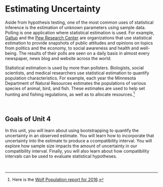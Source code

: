 # Estimating Uncertainty {-}

<!-- > Far better an approximate answer to the right question &hellip; than an exact answer to the wrong question.^[Tukey, J. (1962). The future of data analysis. *Annals of Mathematical Statistics 33*(1), 1&ndash;67.] -->


Aside from hypothesis testing, one of the most common uses of statistical inference is the estimation of unknown parameters using sample data. Polling is one application where statistical estimation is used. For example, [Gallup](http://www.gallup.com/) and the [Pew Research Center](http://www.pewresearch.org/) are organizations that use statistical estimation to provide snapshots of public attitudes and opinions on topics from politics and the economy, to social awareness and health and well-being. The results of their polls are seen on a daily basis in almost every newspaper, news blog and website across the world.

Statistical estimation is used by more than pollsters. Biologists, social scientists, and medical researchers use statistical estimation to quantify population characteristics. For example, each year the Minnesota Department of Natural Resources estimates the populations of various species of animal, bird, and fish. These estimates are used to help set hunting and fishing regulations, as well as to allocate resources.^[Here is the [Wolf Population report for 2016](http://files.dnr.state.mn.us/wildlife/wolves/2016/survey-wolf.pdf).]

<br />



## Goals of Unit 4 {-}

In this unit, you will learn about using bootstrapping to quantify the uncertainty in an observed estimate. You will learn how to incorporate that uncertainty into the estimate to produce a ccompatibility interval. You will explore how sample size impacts the amount of uncertainty in our compatibility interval. Finally, you will also learn about how compatibility intervals can be used to evaluate statistical hypotheses. 


<br />

